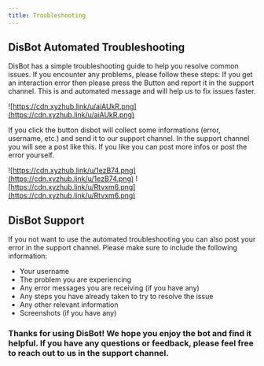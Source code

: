 ```yaml
---
title: Troubleshooting
---
```


## DisBot Automated Troubleshooting

DisBot has a simple troubleshooting guide to help you resolve common issues. If you encounter any problems, please follow these steps:
If you get an interaction error then please press the Button and report it in the support channel. This is and automated message and will help us to fix issues faster.

![https://cdn.xyzhub.link/u/aiAUkR.png](https://cdn.xyzhub.link/u/aiAUkR.png)

If you click the button disbot will collect some informations (error, username, etc.) and send it to our support channel.
In the support channel you will see a post like this.
If you like you can post more infos or post the error yourself.

![https://cdn.xyzhub.link/u/1ezB74.png](https://cdn.xyzhub.link/u/1ezB74.png)
![https://cdn.xyzhub.link/u/Rtvxm6.png](https://cdn.xyzhub.link/u/Rtvxm6.png)

## DisBot Support

If you not want to use the automated troubleshooting you can also post your error in the support channel. Please make sure to include the following information:

- Your username
- The problem you are experiencing
- Any error messages you are receiving (if you have any)
- Any steps you have already taken to try to resolve the issue
- Any other relevant information
- Screenshots (if you have any)

### Thanks for using DisBot! We hope you enjoy the bot and find it helpful. If you have any questions or feedback, please feel free to reach out to us in the support channel.
